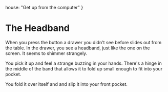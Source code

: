   house: "Get up from the computer"
}

# The Headband

When you press the button a drawer you didn't see before slides out from the
table. In the drawer, you see a headband, just like the one on the screen. It
seems to shimmer strangely. 

You pick it up and feel a strange buzzing in your hands. There's a hinge in the
middle of the band that allows it to fold up small enough to fit into your
pocket. 

You fold it over itself and and slip it into your front pocket.
